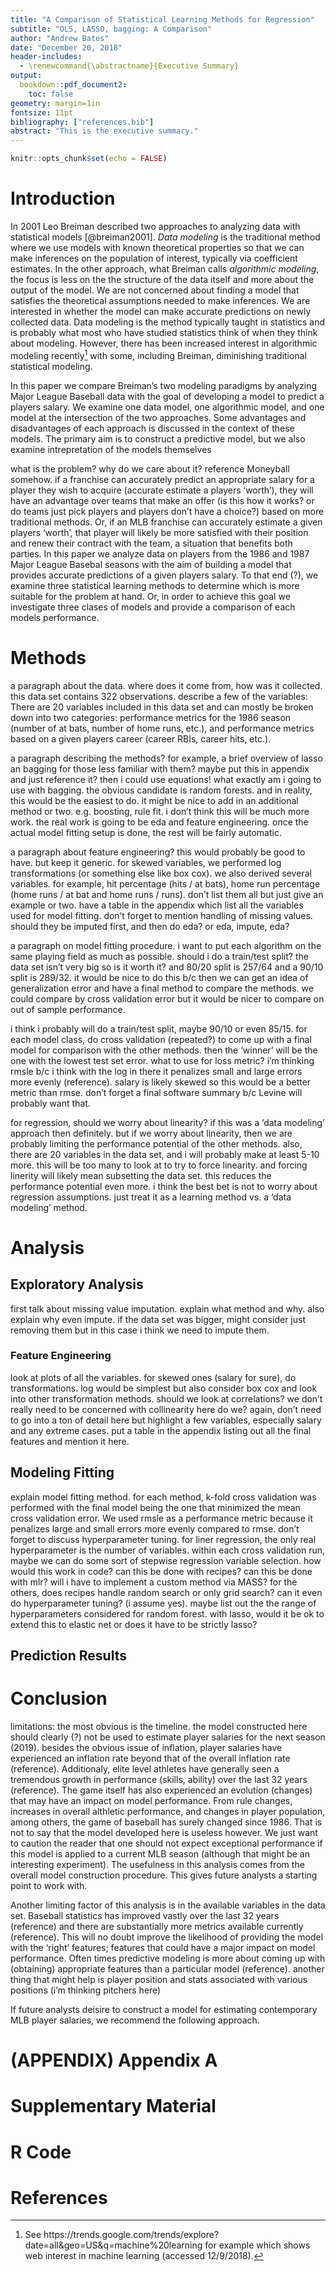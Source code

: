 ```yaml
---
title: "A Comparison of Statistical Learning Methods for Regression"
subtitle: "OLS, LASSO, bagging: A Comparison"
author: "Andrew Bates"
date: "December 20, 2018"
header-includes:
  - \renewcommand{\abstractname}{Executive Summary}
output: 
  bookdown::pdf_document2:
    toc: false
geometry: margin=1in
fontsize: 11pt
bibliography: ["references.bib"]
abstract: "This is the executive summary."
---
```


```r
knitr::opts_chunk$set(echo = FALSE)
```



# Introduction

In 2001 Leo Breiman described two approaches to analyzing data with statistical models [@breiman2001]. *Data modeling* is the traditional method where we use models with known theoretical properties so that we can make inferences on the population of interest, typically via coefficient estimates. In the other approach, what Breiman calls *algorithmic modeling*, the focus is less on the the structure of the data itself and more about the output of the model. We are not concerned about finding a model that satisfies the theoretical assumptions needed to make inferences. We are interested in whether the model can make accurate predictions on newly collected data. Data modeling is the method typically taught in statistics and is probably what most who have studied statistics think of when they think about modeling. However, there has been increased interest in algorithmic modeling recently[^1] with some, including Breiman, diminishing traditional statistical modeling. 

In this paper we compare Breiman's two modeling paradigms by analyzing Major League Baseball data with the goal of developing a model to predict a players salary. We examine one data model, one algorithmic model, and one model at the intersection of the two approaches. Some advantages and disadvantages of each approach is discussed in the context of these models. The primary aim is to construct a predictive model, but we also examine intrepretation of the models themselves


what is the problem? why do we care about it? reference Moneyball somehow. if a franchise can accurately predict an appropriate salary for a player they wish to acquire (accurate estimate a players 'worth'), they will have an advantage over teams that make an offer (is this how it works? or do teams just pick players and players don't have a choice?) based on more traditional methods. Or, if an MLB franchise can accurately estimate a given players 'worth', that player will likely be more satisfied with their position and renew their contract with the team, a situation that benefits both parties. In this paper we analyze data on players from the 1986 and 1987 Major League Basebal seasons with the aim of building a model that provides accurate predictions of a given players salary. To that end (?), we examine three statistical learning methods to determine which is more suitable for the problem at hand. Or, in order to achieve this goal we investigate three clases of models and provide a comparison of each models performance.

[^1]: See https://trends.google.com/trends/explore?date=all&geo=US&q=machine%20learning for example which shows web interest in machine learning (accessed 12/9/2018).

# Methods

a paragraph about the data. where does it come from, how was it collected. this data set contains 322 observations. describe a few of the variables: There are 20 variables included in this data set and can mostly be broken down into two categories: performance metrics for the 1986 season (number of at bats, number of home runs, etc.), and performance metrics based on a given players career (career RBIs, career hits, etc.).

a paragraph describing the methods? for example, a brief overview of lasso an bagging for those less familiar with them? maybe put this in appendix and just reference it? then i could use equations! what exactly am i going to use with bagging. the obvious candidate is random forests. and in reality, this would be the easiest to do. it might be nice to add in an additional method or two. e.g. boosting, rule fit. i don't think this will be much more work. the real work is going to be eda and feature engineering. once the actual model fitting setup is done, the rest will be fairly automatic.

a paragraph about feature engineering? this would probably be good to have. but keep it generic. for skewed variables, we performed log transformations (or something else like box cox). we also derived several variables. for example, hit percentage (hits / at bats), home run percentage (home runs / at bat and home runs / runs). don't list them all but just give an example or two. have a table in the appendix which list all the variables used for model fitting. don't forget to mention handling of missing values. should they be imputed first, and then do eda? or eda, impute, eda?

a paragraph on model fitting procedure. i want to put each algorithm on the same playing field as much as possible. should i do a train/test split? the data set isn't very big so is it worth it? and 80/20 split is 257/64 and a 90/10 split is 289/32. it would be nice to do this b/c then we can get an idea of generalization error and have a final method to compare the methods. we could compare by cross validation error but it would be nicer to compare on out of sample performance.

i think i probably will do a train/test split, maybe 90/10 or even 85/15. for each model class, do cross validation (repeated?) to come up with a final model for comparison with the other methods. then the 'winner' will be the one with the lowest test set error. what to use for loss metric? i'm thinking rmsle b/c i think with the log in there it penalizes small and large errors more evenly (reference). salary is likely skewed so this would be a better metric than rmse. don't forget a final software summary b/c Levine will probably want that.

for regression, should we worry about linearity? if this was a 'data modeling' approach then definitely. but if we worry about linearity, then we are probably limiting the performance potential of the other methods. also, there are 20 variables in the data set, and i will probably make at least 5-10 more. this will be too many to look at to try to force linearity. and forcing linerity will likely mean subsetting the data set. this reduces the performance potential even more. i think the best bet is not to worry about regression assumptions. just treat it as a learning method vs. a 'data modeling' method.


# Analysis


## Exploratory Analysis

first talk about missing value imputation. explain what method and why. also explain why even impute. if the data set was bigger, might consider just removing them but in this case i think we need to impute them.


### Feature Engineering


look at plots of all the variables. for skewed ones (salary for sure), do transformations. log would be simplest but also consider box cox and look into other transformation methods. should we look at correlations? we don't really need to be concerned with collinearity here do we? again, don't need to go into a ton of detail here but highlight a few variables, especially salary and any extreme cases. put a table in the appendix listing out all the final features and mention it here.



## Modeling Fitting

explain model fitting method. for each method, k-fold cross validation was performed with the final model being the one that minimized the mean cross validation error. We used rmsle as a performance metric because it penalizes large and small errors more evenly compared to rmse. don't forget to discuss hyperparameter tuning. for liner regression, the only real hyperparameter is the number of variables. within each cross validation run, maybe we can do some sort of stepwise regression variable selection. how would this work in code? can this be done with recipes? can this be done with mlr? will i have to implement a custom method via MASS? for the others, does recipes handle random search or only grid search? can it even do hyperparameter tuning? (i assume yes). maybe list out the the range of hyperparameters considered for random forest. with lasso, would it be ok to extend this to elastic net or does it have to be strictly lasso?

## Prediction Results




# Conclusion


limitations: the most obvious is the timeline. the model constructed here should clearly (?) not be used to estimate player salaries for the next season (2019). besides the obvious issue of inflation, player salaries have experienced an inflation rate beyond that of the overall inflation rate (reference). Additionaly, elite level athletes have generally seen a tremendous growth in performance (skills, ability) over the last 32 years (reference). The game itself has also experienced an evolution (changes) that may have an impact on model performance. From rule changes, increases in overall althletic performance, and changes in player population, among others, the game of baseball has surely changed since 1986. That is not to say that the model developed here is useless however. We just want to caution the reader that one should not expect exceptional performance if this model is applied to a current MLB season (although that might be an interesting experiment). The usefulness in this analysis comes from the overall model construction procedure. This gives future analysts a starting point to work with. 

Another limiting factor of this analysis is in the available variables in the data set. Baseball statistics has improved vastly over the last 32 years (reference) and there are substantially more metrics available currently (reference). This will no doubt improve the likelihood of providing the model with the 'right' features; features that could have a major impact on model performance. Often times predictive modeling is more about coming up with (obtaining) appropriate features than a particular model (reference). another thing that might help is player position and stats associated with various positions (i'm thinking pitchers here)

If future analysts deisire to construct a model for estimating contemporary MLB player salaries, we recommend the following approach.


\newpage

# (APPENDIX) Appendix A  {-}

# Supplementary Material


# R Code


<!--
\begin{appendices}

\section{Supplementary Figures}

\section{Model Stuff}

\end{appendices}
-->

\newpage

# References
